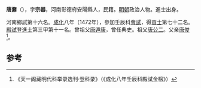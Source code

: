 '''唐鼐'''（{{bd|1434年||？}}），字'''宗器'''，河南彰德府安陽縣人，民籍。[[明朝|明朝]]政治人物。進士出身。

河南鄉試第十六名。[[成化|成化]]八年（1472年），參加壬辰科[[會試|會試]]，得[[貢士|貢士]]第七十二名。[[殿試|殿試]]登[[進士|進士]]第三甲第十一名。曾祖父[[唐遁康|唐遁康]]，曾任典史。祖父[[唐公二|唐公二]]。父亲[[唐俊|唐俊]]<ref>《天一阁藏明代科举录选刊·登科录》（《成化八年壬辰科殿試金榜》）</ref>。

==参考==
{{reflist}}
{{明朝人物小作品}}
{{成化八年壬辰科殿試金榜}}